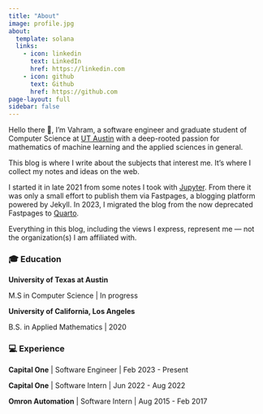 ```yaml
---
title: "About"
image: profile.jpg
about:
  template: solana
  links:
    - icon: linkedin
      text: LinkedIn
      href: https://linkedin.com
    - icon: github
      text: Github
      href: https://github.com
page-layout: full
sidebar: false
---
```


Hello there 👋, I'm Vahram, a software engineer and graduate student of Computer Science at [UT Austin](https://www.utexas.edu/) with a deep-rooted passion for mathematics of machine learning and the applied sciences in general.

This blog is where I write about the subjects that interest me. It's where I collect my notes and ideas on the web.

I started it in late 2021 from some notes I took with [Jupyter](https://jupyter.org/). From there it was only a small effort to publish them via Fastpages, a blogging platform powered by Jekyll. In 2023, I migrated the blog from the now deprecated Fastpages to [Quarto](https://quarto.org/docs).

::: {.callout-tip title="Disclaimer" appearance="minimal" collapse="true"}
Everything in this blog, including the views I express, represent me — not the organization(s) I am affiliated with. 
:::

### 🎓 Education

**University of Texas at Austin**

M.S in Computer Science | In progress

**University of California, Los Angeles**

B.S. in Applied Mathematics | 2020

### 💻 Experience

**Capital One** | Software Engineer | Feb 2023 - Present

**Capital One** | Software Intern | Jun 2022 - Aug 2022

**Omron Automation** | Software Intern | Aug 2015 - Feb 2017